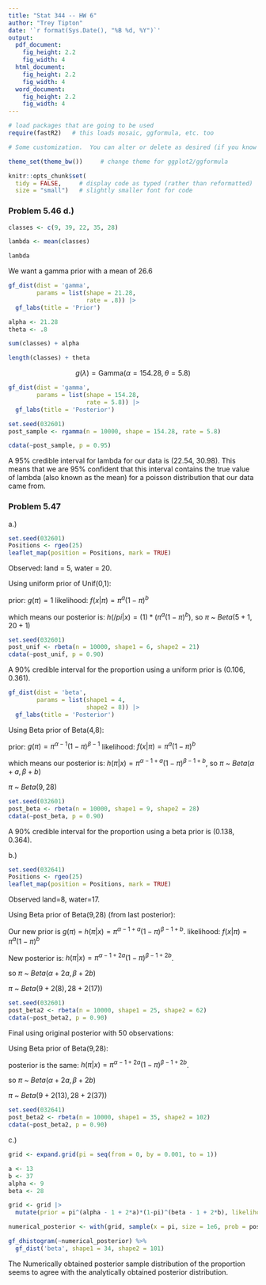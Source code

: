 ```yaml
---
title: "Stat 344 -- HW 6"
author: "Trey Tipton"
date: '`r format(Sys.Date(), "%B %d, %Y")`'
output: 
  pdf_document:
    fig_height: 2.2
    fig_width: 4
  html_document:
    fig_height: 2.2
    fig_width: 4
  word_document:
    fig_height: 2.2
    fig_width: 4
---
```


```r
# load packages that are going to be used
require(fastR2)   # this loads mosaic, ggformula, etc. too

# Some customization.  You can alter or delete as desired (if you know what you are doing).

theme_set(theme_bw())     # change theme for ggplot2/ggformula

knitr::opts_chunk$set(
  tidy = FALSE,     # display code as typed (rather than reformatted)
  size = "small")   # slightly smaller font for code
```


<!-- Some macros to make mathematics easier -->

\newcommand{\Prob}{\mathrm{P}}
\newcommand{\intersect}{\;\cap\;}
\newcommand{\union}{\operatorname{\cup}}
\newcommand{\E}{\operatorname{E}}
\newcommand{\Var}{\operatorname{Var}}
\newcommand{\SD}{\operatorname{SD}}

<!-- Put your work below here.  Put text in text chunks, code in R chunks. -->

### Problem 5.46 d.)

```r
classes <- c(9, 39, 22, 35, 28)

lambda <- mean(classes)

lambda

```
We want a gamma prior with a mean of 26.6


```r
gf_dist(dist = 'gamma', 
        params = list(shape = 21.28,
                      rate = .8)) |>
  gf_labs(title = 'Prior')
```

```r
alpha <- 21.28
theta <- .8 

sum(classes) + alpha

length(classes) + theta
```


$$g(\lambda) = \text{Gamma}(\alpha = 154.28, \theta = 5.8)$$

```r
gf_dist(dist = 'gamma', 
        params = list(shape = 154.28,
                      rate = 5.8)) |>
  gf_labs(title = 'Posterior')
```


```r
set.seed(032601)
post_sample <- rgamma(n = 10000, shape = 154.28, rate = 5.8)
```




```r
cdata(~post_sample, p = 0.95)
```

A 95% credible interval for lambda for our data is (22.54, 30.98). This means that we are 95% confident that this interval contains the true value of lambda (also known as the mean) for a poisson distribution that our data came from.


### Problem 5.47
a.)
```r
set.seed(032601)
Positions <- rgeo(25)
leaflet_map(position = Positions, mark = TRUE)
```
Observed: land = 5, water = 20.


Using uniform prior of Unif(0,1):

prior: $g(\pi) = 1$
likelihood: $f(x|\pi) = \pi^a(1-\pi)^b$

which means our posterior is: $h(/pi|x) = (1)*(\pi^a(1-\pi)^b)$, so $\pi$ ~ $Beta(5 + 1, 20 + 1)$

```r
set.seed(032601)
post_unif <- rbeta(n = 10000, shape1 = 6, shape2 = 21)
cdata(~post_unif, p = 0.90)
```
A 90% credible interval for the proportion using a uniform prior is (0.106, 0.361).

```r
gf_dist(dist = 'beta', 
        params = list(shape1 = 4,
                      shape2 = 8)) |>
  gf_labs(title = 'Posterior')
```

Using Beta prior of Beta(4,8):

prior: $g(\pi) = \pi^{\alpha - 1}(1 - \pi)^{\beta - 1}$
likelihood: $f(x|\pi) = \pi^a(1-\pi)^b$

which means our posterior is: $h(\pi|x) = \pi^{\alpha-1+a}(1-\pi)^{\beta-1+b}$, so $\pi$ ~ $Beta(\alpha + a, \beta + b)$

$\pi$ ~ $Beta(9, 28)$

```r
set.seed(032601)
post_beta <- rbeta(n = 10000, shape1 = 9, shape2 = 28)
cdata(~post_beta, p = 0.90)
```
A 90% credible interval for the proportion using a beta prior is (0.138, 0.364).


b.)

```r
set.seed(032641)
Positions <- rgeo(25)
leaflet_map(position = Positions, mark = TRUE)
```
Observed land=8, water=17.

Using Beta prior of Beta(9,28) (from last posterior):

Our new prior is $g(\pi)$ = $h(\pi|x) = \pi^{\alpha-1+a}(1-\pi)^{\beta-1+b}$.
likelihood: $f(x|\pi) = \pi^a(1-\pi)^b$

New posterior is: $h(\pi|x) = \pi^{\alpha-1+2a}(1-\pi)^{\beta-1+2b}$.

so $\pi$ ~ $Beta(\alpha + 2a, \beta + 2b)$

$\pi$ ~ $Beta(9 + 2(8),28 + 2(17))$

```r
set.seed(032601)
post_beta2 <- rbeta(n = 10000, shape1 = 25, shape2 = 62)
cdata(~post_beta2, p = 0.90)
```

Final using original posterior with 50 observations:

Using Beta prior of Beta(9,28):

posterior is the same: $h(\pi|x) = \pi^{\alpha-1+2a}(1-\pi)^{\beta-1+2b}$.

so $\pi$ ~ $Beta(\alpha + 2a, \beta + 2b)$

$\pi$ ~ $Beta(9 + 2(13),28 + 2(37))$

```r
set.seed(032641)
post_beta2 <- rbeta(n = 10000, shape1 = 35, shape2 = 102)
cdata(~post_beta2, p = 0.90)
```

c.)
```r
grid <- expand.grid(pi = seq(from = 0, by = 0.001, to = 1))
```

```r
a <- 13
b <- 37
alpha <- 9
beta <- 28

grid <- grid |>
  mutate(prior = pi^(alpha - 1 + 2*a)*(1-pi)^(beta - 1 + 2*b), likelihood = dbinom(x = a, size = a + b, prob = pi), posterior = prior * likelihood)

numerical_posterior <- with(grid, sample(x = pi, size = 1e6, prob = posterior, replace = TRUE))

gf_dhistogram(~numerical_posterior) %>%
  gf_dist('beta', shape1 = 34, shape2 = 101)
```

The Numerically obtained posterior sample distribution of the proportion seems to agree with the analytically obtained posterior distribution.






